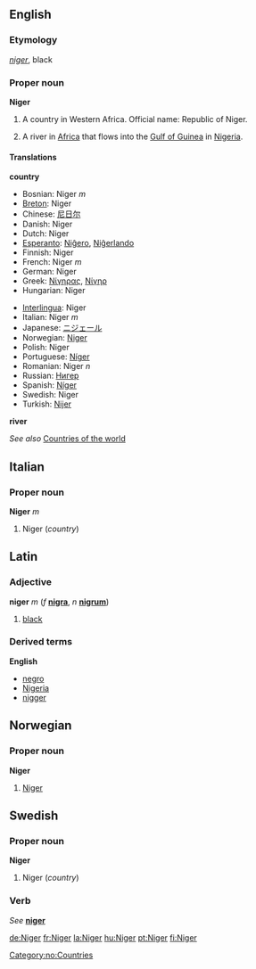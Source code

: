 {{See|niger}}
==English==
===Etymology===
{{wikipedia}}
{{L.}} ''[[niger]]'', black

===Proper noun===
'''Niger'''

#A country in Western Africa. Official name: Republic of Niger.
# {{rivers}} A river in [[Africa]] that flows into the [[Gulf of Guinea]] in [[Nigeria]]. 

====Translations====

'''country'''
{{top}}
*Bosnian: Niger ''m''
*[[Breton]]: Niger
*Chinese: [[尼日尔]]
*Danish: Niger
*Dutch: Niger
*[[Esperanto]]: [[Niĝero]], [[Niĝerlando]]
*Finnish: Niger
*French: Niger ''m''
*German: Niger
*Greek: [[Νίγηρας]], [[Νίγηρ]]
*Hungarian: Niger
{{mid}}
*[[Interlingua]]: Niger
*Italian: Niger ''m''
*Japanese: [[ニジェール]]
*Norwegian: [[#Norwegian|Niger]]
*Polish: Niger
*Portuguese: [[Níger]]
*Romanian: Niger ''n''
*Russian: [[Нигер]]
*Spanish: [[Níger]]
*Swedish: Niger
*Turkish: [[Nijer]]
{{bottom}}

'''river'''
{{top}}
{{mid}}
{{bottom}}

''See also'' [[Countries of the world]]

==Italian==
===Proper noun===
'''Niger''' ''m''

#Niger (''country'')

==Latin==
===Adjective===
'''niger''' ''m'' (''f'' '''[[nigra]]''', ''n'' '''[[nigrum]]''')

# [[black]]

===Derived terms===
'''English'''
*[[negro]]
*[[Nigeria]]
*[[nigger]]

==Norwegian==
===Proper noun===
[[Category:no:Countries]]
'''Niger'''
#[[#English|Niger]]

==Swedish==
===Proper noun===
'''Niger'''

#Niger (''country'')

===Verb===
''See'' '''[[niger]]'''

[[de:Niger]]
[[fr:Niger]]
[[la:Niger]]
[[hu:Niger]]
[[pt:Niger]]
[[fi:Niger]]
